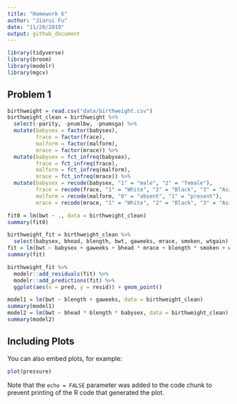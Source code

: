 ```yaml
---
title: "Homework 6"
author: "Jiarui Fu"
date: "11/20/2019"
output: github_document
---
```


```r
library(tidyverse)
library(broom)
library(modelr)
library(mgcv)
```

## Problem 1
```r
birthweight = read.csv("data/birthweight.csv") 
birthweight_clean = birthweight %>%  
  select(-parity, -pnumlbw, -pnumsga) %>%
  mutate(babysex = factor(babysex),
         frace = factor(frace),
         malform = factor(malform),
         mrace = factor(mrace)) %>% 
  mutate(babysex = fct_infreq(babysex),
         frace = fct_infreq(frace),
         malform = fct_infreq(malform),
         mrace = fct_infreq(mrace)) %>% 
  mutate(babysex = recode(babysex, "1" = "male", "2" = "female"),
         frace = recode(frace, "1" = "White", "2" = "Black", "3" = "Asian", "4" = "Puerto Rican", "8" = "Other", "9" = "Unknown"),
         malform = recode(malform, "0" = "absent", "1" = "present"),
         mrace = recode(mrace, "1" = "White", "2" = "Black", "3" = "Asian", "4" = "Puerto Rican", "8" = "Other"))

fit0 = lm(bwt ~ ., data = birthweight_clean)
summary(fit0)

birthweight_fit = birthweight_clean %>% 
  select(babysex, bhead, blength, bwt, gaweeks, mrace, smoken, wtgain)
fit = lm(bwt ~ babysex + gaweeks + bhead * mrace + blength * smoken + wtgain, data = birthweight_fit)
summary(fit)

birthweight_fit %>% 
  modelr::add_residuals(fit) %>% 
  modelr::add_predictions(fit) %>% 
  ggplot(aes(x = pred, y = resid)) + geom_point() 

model1 = lm(bwt ~ blength + gaweeks, data = birthweight_clean)
summary(model1)
model2 = lm(bwt ~ bhead * blength * babysex, data = birthweight_clean)
summary(model2)

```

## Including Plots

You can also embed plots, for example:

```r
plot(pressure)
```

Note that the `echo = FALSE` parameter was added to the code chunk to prevent printing of the R code that generated the plot.
